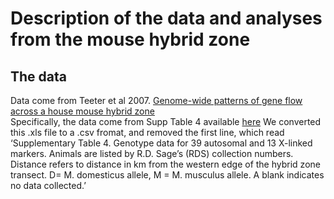 # Description of the data and analyses from the mouse hybrid zone

## The data 
Data come from Teeter et al 2007. [Genome-wide patterns of gene flow across a house mouse hybrid zone](http://genome.cshlp.org/content/18/1/67)  
Specifically, the data come from Supp Table 4 available [here](http://genome.cshlp.org/content/suppl/2007/11/19/gr.6757907.DC1/TeeterSuppTable4.xls)
We converted this .xls file to a .csv fromat, and removed the first line, which read 'Supplementary Table 4. Genotype data for 39 autosomal and 13 X-linked markers.  Animals are listed by R.D. Sage's (RDS) collection numbers. Distance refers to distance in km from the western edge of the hybrid zone transect.  D= M. domesticus allele, M = M. musculus allele.  A blank indicates no data collected.'
